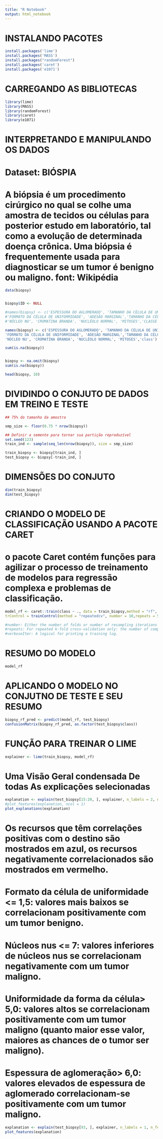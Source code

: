 ```yaml
---
title: "R Notebook"
output: html_notebook
---
```



# INSTALANDO PACOTES
```r



install.packages('lime')
install.packages('MASS')
install.packages("randomForest")
install.packages('caret')
install.packages('e1071')
```

# CARREGANDO AS BIBLIOTECAS
```r

library(lime)
library(MASS)
library(randomForest)
library(caret)
library(e1071)
```

# INTERPRETANDO E MANIPULANDO OS DADOS

# Dataset: BIÓSPIA

# A biópsia é um procedimento cirúrgico no qual se colhe uma amostra de tecidos ou células para posterior estudo em laboratório, tal como a evolução de determinada doença crônica. Uma biópsia é frequentemente usada para diagnosticar se um tumor é benigno ou maligno. font: Wikipédia

```r
data(biopsy)


biopsy$ID <- NULL

#names(biopsy) <- c('ESPESSURA DO AGLOMERADO', 'TAMANHO DA CÉLULA DE UNIFORMIDADE',
#'FORMATO DA CÉLULA DE UNIFORMIDADE', 'ADESÃO MARGINAL','TAMANHO DA CÉLULA EPITELIAL ÚNICA',
#'NÚCLEO NU', 'CROMATINA BRANDA', 'NUCLÉOLO NORMAL', 'MITOSES','CLASSE')

names(biopsy) <- c('ESPESSURA DO AGLOMERADO', 'TAMANHO DA CÉLULA DE UNIFORMIDADE',
'FORMATO DA CÉLULA DE UNIFORMIDADE', 'ADESÃO MARGINAL','TAMANHO DA CÉLULA EPITELIAL ÚNICA',
'NÚCLEO NU', 'CROMATINA BRANDA', 'NUCLÉOLO NORMAL', 'MITOSES','class')

sum(is.na(biopsy))


biopsy <- na.omit(biopsy)
sum(is.na(biopsy))

head(biopsy, 10)
```
# DIVIDINDO O CONJUTO DE DADOS EM TREINO E TESTE

```r
## 75% do tamanho da amostra 

smp_size <- floor(0.75 * nrow(biopsy))

## Definir a semente para tornar sua partição reproduzível
set.seed(123)
train_ind <- sample(seq_len(nrow(biopsy)), size = smp_size)

train_biopsy <- biopsy[train_ind, ]
test_biopsy <- biopsy[-train_ind, ]


```

# DIMENSÕES DO CONJUTO
```r
dim(train_biopsy)
dim(test_biopsy)
```


# CRIANDO O MODELO DE CLASSIFICAÇÃO USANDO A PACOTE CARET 
# o pacote Caret contém funções para agilizar o processo de treinamento de modelos para regressão complexa e problemas de classificação.
```r
model_rf <- caret::train(class ~ ., data = train_biopsy,method = "rf", #random forest
trControl = trainControl(method = "repeatedcv", number = 10,repeats = 5, verboseIter = FALSE))

#number: Either the number of folds or number of resampling iterations
#repeats: For repeated k-fold cross-validation only: the number of complete sets of folds to compute
#verboseIter: A logical for printing a training log.

```

# RESUMO DO MODELO
```r
model_rf
```


# APLICANDO O MODELO NO CONJUTNO DE TESTE E SEU RESUMO
```r
biopsy_rf_pred <- predict(model_rf, test_biopsy)
confusionMatrix(biopsy_rf_pred, as.factor(test_biopsy$class))
```

# FUNÇÃO PARA TREINAR O LIME 
```r
explainer <- lime(train_biopsy, model_rf)
```
# Uma Visão Geral condensada De todas As explicações selecionadas
```r
explanation <- explain(test_biopsy[15:20, ], explainer, n_labels = 2, n_features = 5)
#plot_features(explanation, ncol = 1)
plot_explanations(explanation)

```

# Os recursos que têm correlações positivas com o destino são mostrados em azul, os recursos negativamente correlacionados são mostrados em vermelho.
# Formato da célula de uniformidade <= 1,5: valores mais baixos se correlacionam positivamente com um tumor benigno.
# Núcleos nus <= 7: valores inferiores de núcleos nus se correlacionam negativamente com um tumor maligno.
# Uniformidade da forma da célula> 5,0: valores altos se correlacionam positivamente com um tumor maligno (quanto maior esse valor, maiores as chances de o tumor ser maligno).
# Espessura de aglomeração> 6,0: valores elevados de espessura de aglomerado correlacionam-se positivamente com um tumor maligno.

```r
explanation <- explain(test_biopsy[93, ], explainer, n_labels = 1, n_features = 10)
plot_features(explanation)
```



